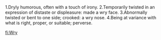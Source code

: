 1.Dryly humorous, often with a touch of irony. 
2.Temporarily twisted in an expression of distaste or displeasure: made a wry face. 
3.Abnormally twisted or bent to one side; crooked: a wry nose. 
4.Being at variance with what is right, proper, or suitable; perverse.

[[fi:Wry]]